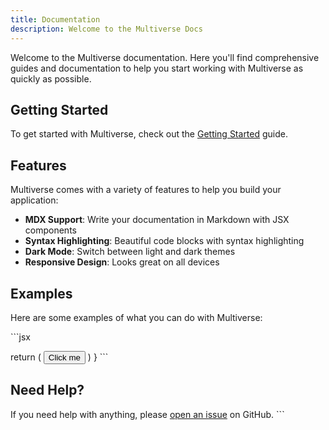 ```yaml
---
title: Documentation
description: Welcome to the Multiverse Docs
---
```


Welcome to the Multiverse documentation. Here you'll find comprehensive guides and documentation to help you start working with Multiverse as quickly as possible.

## Getting Started

To get started with Multiverse, check out the [Getting Started](/docs/getting-started) guide.

## Features

Multiverse comes with a variety of features to help you build your application:

- **MDX Support**: Write your documentation in Markdown with JSX components
- **Syntax Highlighting**: Beautiful code blocks with syntax highlighting
- **Dark Mode**: Switch between light and dark themes
- **Responsive Design**: Looks great on all devices

## Examples

Here are some examples of what you can do with Multiverse:

\`\`\`jsx

  return (
    <Button variant="default">
      Click me
    </Button>
  )
}
\`\`\`

## Need Help?

If you need help with anything, please [open an issue](https://github.com/yourusername/multiverse-docs/issues) on GitHub.
\`\`\`
